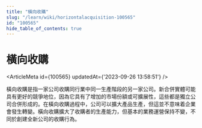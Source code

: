 ```yaml
---
title: "橫向收購"
slug: "/learn/wiki/horizontalacquisition-100565"
id: "100565"
hide_table_of_contents: true
---
```



# 橫向收購

<ArticleMeta id={100565} updatedAt={'2023-09-26 13:58:51'} />
<div className='border-solid border-b border-t-0 my-4 border-[var(--ifm-color-gray-300)]' />

橫向收購是指一家公司收購同行業中同一生產階段的另一家公司。新合併實體可能具有更好的競爭地位，因為它具有了增加的市場份額或可擴展性，這些都是獨立公司合併形成的。在橫向收購過程中，公司可以擴大產品生產，但這並不意味着企業會發生轉變。橫向收購擴大了收購者的生產能力，但基本的業務運營保持不變，不同於創建全新公司的收購行為。
